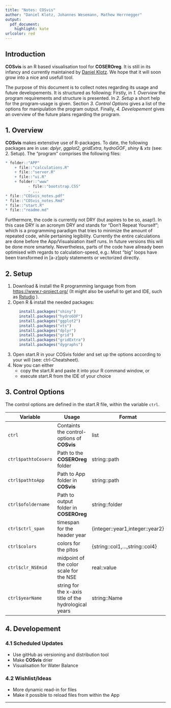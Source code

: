 ```yaml
---
title: "Notes: COSvis"
author: "Daniel Klotz, Johannes Wesemann, Mathew Herrnegger"
output:
  pdf_document: 
    highlight: kate
urlcolor: red
---
```

## Introduction
**COSvis** is an R based visualisation tool for **COSEROreg**. It is still in its infancy and currently maintained by [Daniel Klotz](https://online.boku.ac.at/BOKUonline/visitenkarte.show_vcard?pPersonenId=6E56AD7273C135A3&pPersonenGruppe=3). We hope that it will soon grow into a nice and usefull tool. 

The purpose of this document is to collect notes regarding its usage and future developements. It is structured as following: Firstly, in *1. Overview* the program requirements and structure is presented. In *2. Setup*  a short help for the program-usage is given. Section *3. Control Options* gives a list of the options for manipulation the program output. Finally, *4. Developement* gives an overview of the future plans regarding the program.

## 1. Overview 
**COSvis** makes extenstive use of R-packages. To date, the following packages are in use: *dplyr*, *ggplot2*, *gridExtra*, *hydroGOF*, *shiny* & *xts* (see: 2. Setup). The "program" comprises the following files:

```r
* folder::"APP"
    + file::"calculations.R"
    + file::"server.R"
    + file::"ui.R"
    + folder::"www"
          - file::"bootstrap.CSS"
          - ...
* file::"COSvis_notes.pdf"
* file::"COSvis_notes.Rmd"
* file::"start.R"
* file::"readme.md"
```

Furthermore, the code is currently not DRY (but aspires to be so, asap!). In this case DRY is an acronym DRY and stands for "Don't Repeat Yourself"; which is a programming paradigm that tries to minimize the amount of repeated code, while pertaining legibility. Currently the entire calculations are done before the App/Visualsiation itself runs. In future versions this will be done more smartely. Nevertheless, parts of the code have allready been optimised with regards to calculation-speed, e.g.: Most "big" loops have been transformed in [a-z]pply statements or vectorized directly. 




## 2. Setup 
1. Download & install the R programming language from from [https://www.r-project.org/](https://www.r-project.org/) (It might also be usefull to get and IDE, such as [Rstudio](https://www.rstudio.com/) ). 
2. Open R & install the needed packages: 
```r
      install.packages("shiny")
      install.packages("hydroGOF")
      install.packages("ggplot2")
      install.packages("xts")
      install.packages("dplyr")
      install.packages("grid")
      install.packages("gridExtra")
      install.packages("dygraphs")
```
3. Open start.R in your COSvis folder and set up the options according to your will (see: ctrl-Cheatsheet). 
4. Now you can either 
    + copy the start.R and paste it into your R command window, or
    + execute start.R from the IDE of your choice

## 3. Control Options
The control options are defined in the start.R file, within the variable `ctrl`. 

Variable  | Usage | Format
---------------- | -------------  | ------------- 
`ctrl` | Containts the control-options of **COSvis** | list
`ctrl$pathtoCosero` | Path to the **COSEROreg** folder | string::path
`ctrl$pathtoApp` | Path to App folder in **COSvis** | string::path
`ctrl$ofoldername` | Path to output folder in **COSEROreg** | string::folder
`ctrl$ctrl_span` | timespan for the header year | {integer::year1,integer::year2} 
`ctrl$colors` | colors for the pltos | {string::col1,...,string::col4}
`ctrl$clr_NSEmid` | midpoint of the color scale for the NSE | real::value
`ctrl$yearName` | string for the x-axis title of the hydrological years | string::Name

## 4. Developement 
### 4.1 Scheduled Updates 
- Use gitHub as versioning and distribution tool
- Make **COSvis** drier 
- Visualisation for Water Balance 


### 4.2 Wishlist/Ideas
- More dynamic read-in for files 
- Make it possible to reload files from within the App



***

